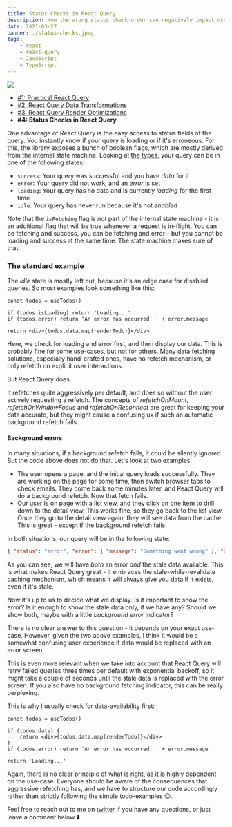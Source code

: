 ```yaml
---
title: Status Checks in React Query
description: How the wrong status check order can negatively impact user experience
date: 2021-03-27
banner: ./status-checks.jpeg
tags:
    - react
    - react-query
    - JavaScript
    - TypeScript
---
```



<img src="./status-checks.jpeg" />

<Attribution name="Kyndall Ramirez" url="https://unsplash.com/@kyndallramirez" />

-   [#1: Practical React Query](practical-react-query)
-   [#2: React Query Data Transformations](react-query-data-transformations)
-   [#3: React Query Render Optimizations](react-query-render-optimizations)
-   <b>#4: Status Checks in React Query</b>

<Divider />

One advantage of React Query is the easy access to status fields of the query. You instantly know if your query is loading or if it's erroneous. For this, the library exposes a bunch of boolean flags, which are mostly derived from the internal state machine. Looking at [the types](https://github.com/tannerlinsley/react-query/blob/f2137dc4e4553256c4ebc1891b548fe35efe9231/src/core/types.ts#L250), your query can be in one of the following states:

-   `success`: Your query was successful and you have _data_ for it
-   `error`: Your query did not work, and an _error_ is set
-   `loading`: Your query has no data and is currently _loading_ for the first time
-   `idle`: Your query has never run because it's not _enabled_

Note that the `isFetching` flag is _not_ part of the internal state machine - it is an additional flag that will be true whenever a request is in-flight. You can be fetching and success, you can be fetching and error - but you cannot be loading and success at the same time. The state machine makes sure of that.

### The standard example

The _idle_ state is mostly left out, because it's an edge case for disabled queries. So most examples look something like this:

```jsx:title=standard-example
const todos = useTodos()

if (todos.isLoading) return 'Loading...'
if (todos.error) return 'An error has occurred: ' + error.message

return <div>{todos.data.map(renderTodo)}</div>
```

Here, we check for loading and error first, and then display our data. This is probably fine for some use-cases, but not for others. Many data fetching solutions, especially hand-crafted ones, have no refetch mechanism, or only refetch on explicit user interactions.

But React Query does.

It refetches quite aggressively per default, and does so without the user actively requesting a refetch. The concepts of _refetchOnMount_, _refetchOnWindowFocus_ and _refetchOnReconnect_ are great for keeping your data accurate, but they might cause a confusing ux if such an automatic background refetch fails.

#### Background errors

In many situations, if a background refetch fails, it could be silently ignored. But the code above does not do that. Let's look at two examples:

-   The user opens a page, and the initial query loads successfully. They are working on the page for some time, then switch browser tabs to check emails. They come back some minutes later, and React Query will do a background refetch. Now that fetch fails.
-   Our user is on page with a list view, and they click on one item to drill down to the detail view. This works fine, so they go back to the list view. Once they go to the detail view again, they will see data from the cache. This is great - except if the background refetch fails.

In both situations, our query will be in the following state:

```json
{ "status": "error", "error": { "message": "Something went wrong" }, "data": [{ ... }] }
```

As you can see, we will have _both_ an error _and_ the stale data available. This is what makes React Query great - it embraces the stale-while-revalidate caching mechanism, which means it will always give you data if it exists, even if it's stale.

Now it's up to us to decide what we display. Is it important to show the error? Is it enough to show the stale data only, if we have any? Should we show both, maybe with a little _background error_ indicator?

There is no clear answer to this question - it depends on your exact use-case. However, given the two above examples, I think it would be a somewhat confusing user experience if data would be replaced with an error screen.

This is even more relevant when we take into account that React Query will retry failed queries three times per default with exponential backoff, so it might take a couple of seconds until the stale data is replaced with the error screen. If you also have no background fetching indicator, this can be really perplexing.

This is why I usually check for data-availability first:

```jsx:title=data-first
const todos = useTodos()

if (todos.data) {
    return <div>{todos.data.map(renderTodo)}</div>
}
if (todos.error) return 'An error has occurred: ' + error.message

return 'Loading...'
```

Again, there is no clear principle of what is right, as it is highly dependent on the use-case. Everyone should be aware of the consequences that aggressive refetching has, and we have to structure our code accordingly rather than strictly following the simple todo-examples 😉.

<Divider />

Feel free to reach out to me on [twitter](https://twitter.com/tkdodo) if you have any questions, or just leave a comment below ⬇️

<Comments withSeparator={false} />
